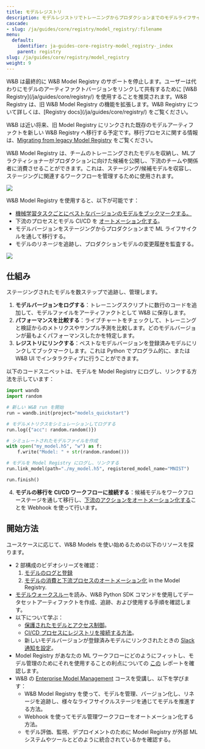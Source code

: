 ```yaml
---
title: モデルレジストリ
description: モデルレジストリでトレーニングからプロダクションまでのモデルライフサイクルを管理する
cascade:
- slug: /ja/guides/core/registry/model_registry/:filename
menu:
  default:
    identifier: ja-guides-core-registry-model_registry-_index
    parent: registry
slug: /ja/guides/core/registry/model_registry
weight: 9
---
```


<Note>
W&B は最終的に W&B Model Registry のサポートを停止します。ユーザーは代わりにモデルのアーティファクトバージョンをリンクして共有するために [W&B Registry](/ja/guides/core/registry/) を使用することを推奨されます。W&B Registry は、旧 W&B Model Registry の機能を拡張します。W&B Registry について詳しくは、[Registry docs](/ja/guides/core/registry/) をご覧ください。

W&B は近い将来、旧 Model Registry にリンクされた既存のモデルアーティファクトを新しい W&B Registry へ移行する予定です。移行プロセスに関する情報は、[Migrating from legacy Model Registry](/ja/guides/core/registry/model_registry_eol) をご覧ください。
</Note>

W&B Model Registry は、チームのトレーニングされたモデルを収納し、MLプラクティショナーがプロダクションに向けた候補を公開し、下流のチームや関係者に消費させることができます。これは、ステージング/候補モデルを収容し、ステージングに関連するワークフローを管理するために使用されます。

<Frame>
    <img src="/images/models/model_reg_landing_page.png"  />
</Frame>

W&B Model Registry を使用すると、以下が可能です：

* [機械学習タスクごとにベストなバージョンのモデルをブックマークする。](/ja/guides/core/registry/model_registry/link-model-version/)
* 下流のプロセスとモデル CI/CD を [オートメーション化する](/ja/guides/core/automations/)。
* モデルバージョンをステージングからプロダクションまで ML ライフサイクルを通して移行する。
* モデルのリネージを追跡し、プロダクションモデルの変更履歴を監査する。

<Frame>
    <img src="/images/models/models_landing_page.png"  />
</Frame>

## 仕組み
ステージングされたモデルを数ステップで追跡し、管理します。

1. **モデルバージョンをログする**：トレーニングスクリプトに数行のコードを追加して、モデルファイルをアーティファクトとして W&B に保存します。
2. **パフォーマンスを比較する**：ライブチャートをチェックして、トレーニングと検証からのメトリクスやサンプル予測を比較します。どのモデルバージョンが最もよくパフォーマンスしたかを特定します。
3. **レジストリにリンクする**：ベストなモデルバージョンを登録済みモデルにリンクしてブックマークします。これは Python でプログラム的に、または W&B UI でインタラクティブに行うことができます。

以下のコードスニペットは、モデルを Model Registry にログし、リンクする方法を示しています：

```python
import wandb
import random

# 新しい W&B run を開始
run = wandb.init(project="models_quickstart")

# モデルメトリクスをシミュレーションしてログする
run.log({"acc": random.random()})

# シミュレートされたモデルファイルを作成
with open("my_model.h5", "w") as f:
    f.write("Model: " + str(random.random()))

# モデルを Model Registry にログし、リンクする
run.link_model(path="./my_model.h5", registered_model_name="MNIST")

run.finish()
```

4. **モデルの移行を CI/CD ワークフローに接続する**：候補モデルをワークフローステージを通して移行し、[下流のアクションをオートメーション化する](/ja/guides/core/automations/)ことを Webhook を使って行います。

## 開始方法
ユースケースに応じて、W&B Models を使い始めるための以下のリソースを探ります。

* 2 部構成のビデオシリーズを確認：
  1. [モデルのログと登録](https://www.youtube.com/watch?si=MV7nc6v-pYwDyS-3&v=ZYipBwBeSKE&feature=youtu.be)
  2. [モデルの消費と下流プロセスのオートメーション化](https://www.youtube.com/watch?v=8PFCrDSeHzw) in the Model Registry.
* [モデルウォークスルー](/ja/guides/core/registry/model_registry/walkthrough/)を読み、W&B Python SDK コマンドを使用してデータセットアーティファクトを作成、追跡、および使用する手順を確認します。
* 以下について学ぶ：
  * [保護されたモデルとアクセス制御](/ja/guides/core/registry/model_registry/access_controls/)。
  * [CI/CD プロセスにレジストリを接続する方法](/ja/guides/core/automations/)。
  * 新しいモデルバージョンが登録済みモデルにリンクされたときの [Slack 通知を設定](/ja/guides/core/registry/model_registry/notifications/)。
* Model Registry があなたの ML ワークフローにどのようにフィットし、モデル管理のためにそれを使用することの利点についての [この](https://wandb.ai/wandb_fc/model-registry-reports/reports/What-is-an-ML-Model-Registry---Vmlldzo1MTE5MjYx) レポートを確認します。
* W&B の [Enterprise Model Management](https://www.wandb.courses/courses/enterprise-model-management) コースを受講し、以下を学びます：
  * W&B Model Registry を使って、モデルを管理、バージョン化し、リネージを追跡し、様々なライフサイクルステージを通じてモデルを推進する方法。
  * Webhook を使ってモデル管理ワークフローをオートメーション化する方法。
  * モデル評価、監視、デプロイメントのために Model Registry が外部 ML システムやツールとどのように統合されているかを確認する。